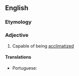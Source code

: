 ==English==

===Etymology===
{{suffix|en|acclimatize|able}}

===Adjective===
{{head|en|adjective}}

# Capable of being [[acclimatized]]

====Translations====
{{trans-top|capable of being acclimatized}}
* Portuguese: {{t|pt|aclimatável}}
{{trans-mid}}
{{trans-bottom}}